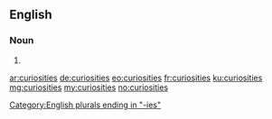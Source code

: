 ==English==

===Noun===
{{head|en|plural}}

# {{plural of|curiosity|lang=en}}

[[Category:English plurals ending in "-ies"]]

[[ar:curiosities]]
[[de:curiosities]]
[[eo:curiosities]]
[[fr:curiosities]]
[[ku:curiosities]]
[[mg:curiosities]]
[[my:curiosities]]
[[no:curiosities]]